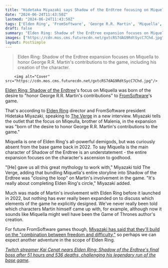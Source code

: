```yaml
---
title: "Hidetaka Miyazaki says Shadow of the Erdtree focusing on Miquella is about 'completing Elden Ring's circle' and honoring George R.R. Martin's contributions to the open-world RPG"
date: "2024-06-24T11:43:50Z"
lastmod: "2024-06-24T11:43:50Z"
tags: ['Elden Ring', 'FromSoftware', 'George R.R. Martin', 'Miquella', 'Shadow of the Erdtree']
draft: false
summary: "Elden Ring: Shadow of the Erdtree expansion focuses on Miquella to honor George R.R. Martin's contributions to the game, including his creation of the character."
images: ["https://cdn.mos.cms.futurecdn.net/gxtcRS7dAG9RdtSycC7Chd.jpg"]
layout: PostSimple
---
```

> Elden Ring: Shadow of the Erdtree expansion focuses on Miquella to honor George R.R. Martin's contributions to the game, including his creation of the character.


        <img alt="Cover" src="https://cdn.mos.cms.futurecdn.net/gxtcRS7dAG9RdtSycC7Chd.jpg"/>
        
[Elden Ring: Shadow of the Erdtree](https://www.gamesradar.com/games/action/shadow-of-the-erdtree-what-to-do-where-to-go-first/)'s focus on Miquella was born of the desire to "honor George R.R. Martin's contributions" to [FromSoftware](https://www.gamesradar.com/tag/fromsoftware/)'s game.

That's according to [Elden Ring](https://www.gamesradar.com/elden-ring-guide/) director and FromSoftware president Hidetaka Miyazaki, speaking to [The Verge](https://www.theverge.com/24183692/hidetaka-miyazaki-interview-shadow-of-the-erdtree-difficulty) in a new interview. Miyazaki tells the outlet that the focus on Miqeulla, brother of Malenia, in the expansion was "born of the desire to honor George R.R. Martin's contributions to the game."

Miquella is one of Elden Ring's all-powerful demigods, but was curiously absent from the base game back in 2022. To say Miquella is the main character of Shadow of the Erdtree is an understatement - the entire expansion focuses on the character's ascension to godhood.

"[He] gave us all this great mythology to work with," Miyazaki told The Verge, adding that bundling Miquella's entire storyline into Shadow of the Erdtree was "closing the loop" on Martin's involvement in the game. "It's really about completing Elden Ring's circle," Miyazaki added.

Much was made of Martin's involvement with Elden Ring before it launched in 2022, but nothing has ever really been expanded on to discuss which elements of the game he explicitly designed. We've never really been told which characters Martin himself came up with, for example, although now it sounds like Miquella might well have been the Game of Thrones author's creation.

For future FromSoftware games though, [Miyazaki has said that they'll build on the "combination between freedom and difficulty,"](https://www.gamesradar.com/games/open-world/future-fromsoft-games-will-build-on-elden-rings-combination-between-freedom-and-difficulty-director-hidetaka-miyazaki-says/) so perhaps we can expect another adventure in the scope of Elden Ring. 

[<em>Twitch streamer Kai Cenat nears Elden Ring: Shadow of the Erdtree's final boss after 51 hours and 536 deaths, challenging his legendary run of the base game</em>](https://www.gamesradar.com/games/action-rpg/twitch-streamer-kai-cenat-nears-elden-ring-shadow-of-the-erdtrees-final-boss-after-51-hours-and-536-deaths-challenging-his-legendary-run-of-the-base-game/)*.*
        